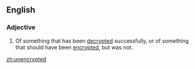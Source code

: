 ==English==

===Adjective===
{{en-adj|-}}

# {{lb|en|computing}} Of something that has been [[decrypted]] successfully, or of something that should have been [[encrypted]], but was not.

[[zh:unencrypted]]
